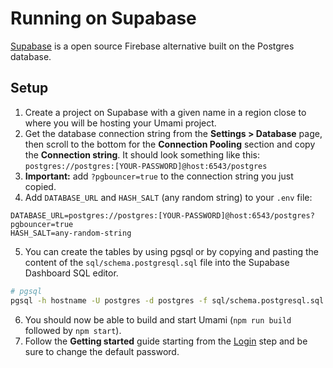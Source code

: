 # Running on Supabase

[Supabase](https://supabase.com/) is a open source Firebase alternative built on the Postgres database.

## Setup

1. Create a project on Supabase with a given name in a region close to where you will be hosting your Umami project.
2. Get the database connection string from the **Settings > Database** page, then scroll to the bottom for the **Connection Pooling** section and copy the **Connection string**. It should look something like this: `postgres://postgres:[YOUR-PASSWORD]@host:6543/postgres`
3. **Important:** add `?pgbouncer=true` to the connection string you just copied.
4. Add `DATABASE_URL` and `HASH_SALT` (any random string) to your `.env` file:

```
DATABASE_URL=postgres://postgres:[YOUR-PASSWORD]@host:6543/postgres?pgbouncer=true
HASH_SALT=any-random-string
```

5. You can create the tables by using pgsql or by copying and pasting the content of the `sql/schema.postgresql.sql` file into the Supabase Dashboard SQL editor.

```sh
# pgsql
pgsql -h hostname -U postgres -d postgres -f sql/schema.postgresql.sql
```

6. You should now be able to build and start Umami (`npm run build` followed by `npm start`). 
7. Follow the **Getting started** guide starting from the [Login](/docs/login) step and be sure to change the default password.
